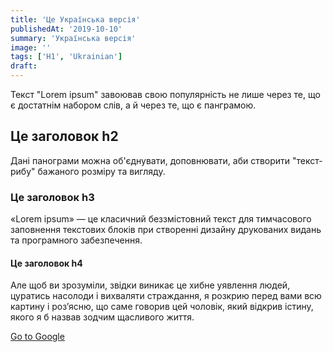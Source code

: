 ```yaml
---
title: 'Це Українська версія'
publishedAt: '2019-10-10'
summary: 'Українська версія'
image: ''
tags: ['H1', 'Ukrainian']
draft:
---
```

Текст "Lorem ipsum" завоював свою популярність не лише через те, що є достатнім набором слів, а й через те, що є панграмою.

## Це заголовок h2

Дані панограми можна об'єднувати, доповнювати, аби створити "текст-рибу" бажаного розміру та вигляду.


### Це заголовок h3

«Lorem ipsum» — це класичний беззмістовний текст для тимчасового заповнення текстових блоків при створенні дизайну друкованих видань та програмного забезпечення.

#### Це заголовок h4

Але щоб ви зрозуміли, звідки виникає це хибне уявлення людей, цуратись насолоди і вихваляти страждання, я розкрию перед вами всю картину і роз’ясню, що саме говорив цей чоловік, який відкрив істину, якого я б назвав зодчим щасливого життя.

[Go to Google](https://google.com)
